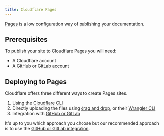 ```yaml
---
title: Cloudflare Pages
---
```


[Pages](https://developers.cloudflare.com/pages) is a low configuration way of publishing your documentation.

## Prerequisites

To publish your site to Cloudflare Pages you will need:

- A Cloudflare account
- A GitHub or GitLab account

## Deploying to Pages

Cloudflare offers three different ways to create Pages sites.

1. Using the [Cloudflare CLI](https://developers.cloudflare.com/pages/get-started/c3/)
2. Directly uploading the files using [drag and drop](https://developers.cloudflare.com/pages/get-started/direct-upload/#drag-and-drop), or their [Wrangler CLI](https://developers.cloudflare.com/pages/get-started/direct-upload/#wrangler-cli)
3. Integration with [GitHub or GitLab](https://developers.cloudflare.com/pages/get-started/git-integration/)

It's up to you which approach you choose but our recommended approach is to use the [GitHub or GitLab integration](https://developers.cloudflare.com/pages/get-started/git-integration/).

